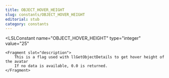 ```yaml
---
title: OBJECT_HOVER_HEIGHT
slug: constants/OBJECT_HOVER_HEIGHT
editorial: stub
category: constants
---
```


<LSLConstant
	name="OBJECT_HOVER_HEIGHT"
	type="integer"
	value="25"
>
	<Fragment slot="description">
		This is a flag used with llGetObjectDetails to get hover height of the avatar
		If no data is available, 0.0 is returned.
	</Fragment>
</LSLConstant>

